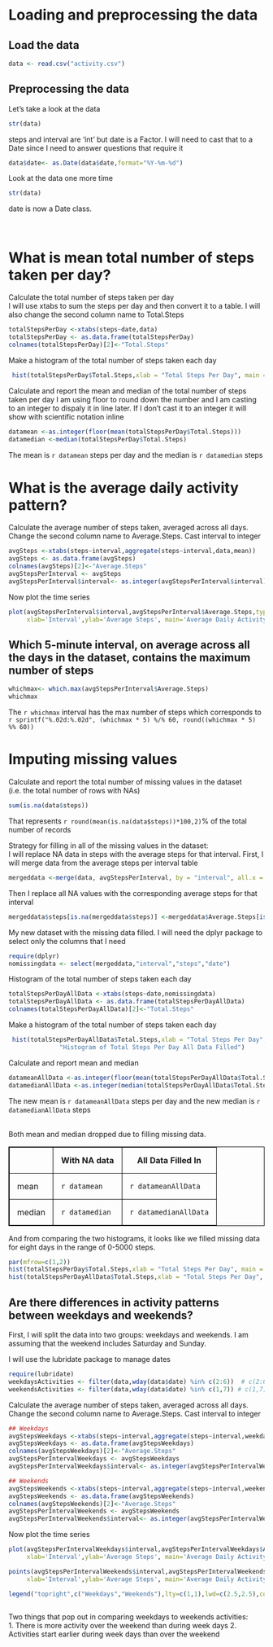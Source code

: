 # Loading and preprocessing the data
## Load the data
```{r}
data <- read.csv("activity.csv")
```

## Preprocessing the data
Let's take a look at the data
```{r}
str(data)
```
steps and interval are 'int' but date is a Factor.  I will need to cast that to 
a Date since I need to answer questions that require it
```{r}
data$date<- as.Date(data$date,format="%Y-%m-%d")
```

Look at the data one more time
```{r}
str(data)
```
date is now a Date class.

<br>

# What is mean total number of steps taken per day?
Calculate the total number of steps taken per day  
I will use xtabs to sum the steps per day and then convert it to a table.  I 
will also change the second column name to Total.Steps
```{r}
totalStepsPerDay <-xtabs(steps~date,data)
totalStepsPerDay <- as.data.frame(totalStepsPerDay)
colnames(totalStepsPerDay)[2]<-"Total.Steps"
```

Make a histogram of the total number of steps taken each day
```{r}
 hist(totalStepsPerDay$Total.Steps,xlab = "Total Steps Per Day", main = "Histogram of Total Steps Per Day")
```

Calculate and report the mean and median of the total number of steps taken per 
day I am using floor to round down the number and I am casting to an integer to
dispaly it in line later.  If I don't cast it to an integer it will show with
scientific notation inline
```{r}
datamean <-as.integer(floor(mean(totalStepsPerDay$Total.Steps)))
datamedian <-median(totalStepsPerDay$Total.Steps)
```
The mean is `r datamean` steps per day and the median is `r datamedian` steps


# What is the average daily activity pattern?
Calculate the average number of steps taken, averaged across all days.    
Change the second column name to Average.Steps.
Cast interval to integer
```{r}
avgSteps <-xtabs(steps~interval,aggregate(steps~interval,data,mean))
avgSteps <- as.data.frame(avgSteps)
colnames(avgSteps)[2]<-"Average.Steps"
avgStepsPerInterval <- avgSteps
avgStepsPerInterval$interval<- as.integer(avgStepsPerInterval$interval)
```

Now plot the time series
```{r}
plot(avgStepsPerInterval$interval,avgStepsPerInterval$Average.Steps,type='l', 
     xlab='Interval',ylab='Average Steps', main='Average Daily Activity Pattern')
```

## Which 5-minute interval, on average across all the days in the dataset, contains the maximum number of steps
```{r}
whichmax<- which.max(avgStepsPerInterval$Average.Steps)
whichmax
```
The `r whichmax` interval has the max number of steps which corresponds to 
`r sprintf("%.02d:%.02d", (whichmax * 5) %/% 60, round((whichmax * 5) %% 60))` 

# Imputing missing values
Calculate and report the total number of missing values in the dataset (i.e. the 
total number of rows with NAs)
```{r}
sum(is.na(data$steps))
```
That represents `r round(mean(is.na(data$steps))*100,2)`% of the total number of records

Strategy for filling in all of the missing values in the dataset:  
I will replace NA data in steps with the average steps for that interval.  First, 
I will merge data from the average steps per interval table 
```{r}
mergeddata <-merge(data, avgStepsPerInterval, by = "interval", all.x = TRUE)
```

Then I replace all NA values with the corresponding average steps for that interval
```{r}
mergeddata$steps[is.na(mergeddata$steps)] <-mergeddata$Average.Steps[is.na(mergeddata$steps)]
```

My new dataset with the missing data filled.  I will need the dplyr package to 
select only the columns that I need
```{r results="hide",message=FALSE}
require(dplyr)
nomissingdata <- select(mergeddata,"interval","steps","date")
```

Histogram of the total number of steps taken each day
```{r}
totalStepsPerDayAllData <-xtabs(steps~date,nomissingdata)
totalStepsPerDayAllData <- as.data.frame(totalStepsPerDayAllData)
colnames(totalStepsPerDayAllData)[2]<-"Total.Steps"
```

Make a histogram of the total number of steps taken each day
```{r}
 hist(totalStepsPerDayAllData$Total.Steps,xlab = "Total Steps Per Day", main = 
              "Histogram of Total Steps Per Day All Data Filled")
```

Calculate and report mean and median
```{r}
datameanAllData <-as.integer(floor(mean(totalStepsPerDayAllData$Total.Steps)))
datamedianAllData <-as.integer(median(totalStepsPerDayAllData$Total.Steps))
```
The new mean is `r datameanAllData` steps per day and the new median is `r datamedianAllData` steps

<br/>
Both mean and median dropped due to filling missing data.

<style>
table, th, td {
    border: 1px solid black;
    border-collapse: collapse;
}
th, td {
    padding: 15px;
}
</style>
<table>
<tr><th></th><th>With NA data</th><th>All Data Filled In</th></tr>
<tr><td>mean</td><td>`r datamean`</td><td>`r datameanAllData`</td></tr>
<tr><td>median</td><td>`r datamedian`</td><td>`r datamedianAllData`</td></tr>
</table>


And from comparing the two histograms, it looks like we filled missing data for 
eight days in the range of 0-5000 steps. 
```{r}
par(mfrow=c(1,2))
hist(totalStepsPerDay$Total.Steps,xlab = "Total Steps Per Day", main = "With NA data")
hist(totalStepsPerDayAllData$Total.Steps,xlab = "Total Steps Per Day", main = "With Data Filled")
```


## Are there differences in activity patterns between weekdays and weekends?
First, I will split the data into two groups: weekdays and weekends.  I am assuming
that the weekend includes Saturday and Sunday.

I will use the lubridate package to manage dates

```{r results="hide",message=FALSE}
require(lubridate)
weekdaysActivities <- filter(data,wday(data$date) %in% c(2:6))  # c(2:6) => Monday through Friday
weekendsActivities <- filter(data,wday(data$date) %in% c(1,7)) # c(1,7) => Sunday and Saturday
```

Calculate the average number of steps taken, averaged across all days.    
Change the second column name to Average.Steps.
Cast interval to integer
```{r}
## Weekdays
avgStepsWeekdays <-xtabs(steps~interval,aggregate(steps~interval,weekdaysActivities,mean))
avgStepsWeekdays <- as.data.frame(avgStepsWeekdays)
colnames(avgStepsWeekdays)[2]<-"Average.Steps"
avgStepsPerIntervalWeekdays <- avgStepsWeekdays
avgStepsPerIntervalWeekdays$interval<- as.integer(avgStepsPerIntervalWeekdays$interval)

## Weekends
avgStepsWeekends <-xtabs(steps~interval,aggregate(steps~interval,weekendsActivities,mean))
avgStepsWeekends <- as.data.frame(avgStepsWeekends)
colnames(avgStepsWeekends)[2]<-"Average.Steps"
avgStepsPerIntervalWeekends <- avgStepsWeekends
avgStepsPerIntervalWeekends$interval<- as.integer(avgStepsPerIntervalWeekends$interval)
```

Now plot the time series
```{r}
plot(avgStepsPerIntervalWeekdays$interval,avgStepsPerIntervalWeekdays$Average.Steps,type='l', 
     xlab='Interval',ylab='Average Steps', main='Average Daily Activity Pattern', col='blue')

points(avgStepsPerIntervalWeekends$interval,avgStepsPerIntervalWeekends$Average.Steps,type='l', 
     xlab='Interval',ylab='Average Steps', main='Average Daily Activity Pattern',col='red')

legend("topright",c("Weekdays","Weekends"),lty=c(1,1),lwd=c(2.5,2.5),col=c("blue","red"))
 
```

Two things that pop out in comparing weekdays to weekends activities:  
1. There is more activity over the weekend than during week days 
2. Activities start earlier during week days than over the weekend
